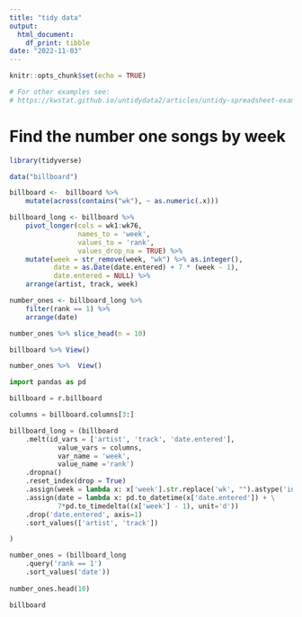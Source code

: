 ---
title: "tidy data"
output: 
  html_document: 
    df_print: tibble
date: "2022-11-03"
---

```{r setup, include=FALSE}
knitr::opts_chunk$set(echo = TRUE)
```

```{r}
# For other examples see:
# https://kwstat.github.io/untidydata2/articles/untidy-spreadsheet-example.html#raw-data

```

# Find the number one songs by week
```{r}

library(tidyverse)

data("billboard")

billboard <-  billboard %>% 
    mutate(across(contains("wk"), ~ as.numeric(.x)))

billboard_long <- billboard %>% 
    pivot_longer(cols = wk1:wk76, 
                 names_to = 'week',
                 values_to = 'rank', 
                 values_drop_na = TRUE) %>% 
    mutate(week = str_remove(week, "wk") %>% as.integer(),
           date = as.Date(date.entered) + 7 * (week - 1),
           date.entered = NULL) %>% 
    arrange(artist, track, week)

number_ones <- billboard_long %>% 
    filter(rank == 1) %>% 
    arrange(date)

number_ones %>% slice_head(n = 10)
```


```{r}
billboard %>% View()
```

```{r}
number_ones %>%  View()


```


```{python}

import pandas as pd

billboard = r.billboard

columns = billboard.columns[3:]

billboard_long = (billboard
    .melt(id_vars = ['artist', 'track', 'date.entered'], 
            value_vars = columns, 
            var_name = 'week',
            value_name ='rank')
    .dropna()
    .reset_index(drop = True)
    .assign(week = lambda x: x['week'].str.replace('wk', "").astype('int'))
    .assign(date = lambda x: pd.to_datetime(x['date.entered']) + \
            7*pd.to_timedelta((x['week'] - 1), unit='d'))
    .drop('date.entered', axis=1)
    .sort_values(['artist', 'track'])

)

number_ones = (billboard_long
    .query('rank == 1')
    .sort_values('date'))
    
number_ones.head(10)

```



```{python}
billboard
```




























